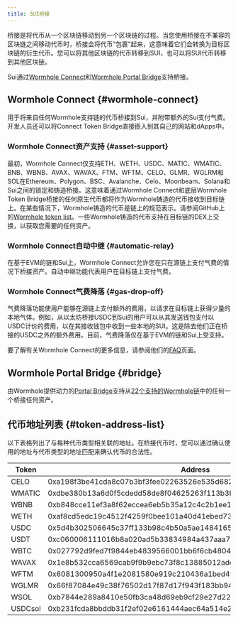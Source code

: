 ```yaml
---
title: SUI桥接
---
```


桥接是将代币从一个区块链移动到另一个区块链的过程。当您使用桥接在不兼容的区块链之间移动代币时，桥接会将代币“包裹”起来，这意味着它们会转换为目标区块链的衍生代币。您可以将其他区块链的代币转移到SUI，也可以将SUI代币转移到其他区块链。

Sui通过[Wormhole Connect](#wormhole-connect)和[Wormhole Portal Bridge](#wormhole-portal-bridge)支持桥接。

## Wormhole Connect {#wormhole-connect}

用于将来自任何Wormhole支持链的代币桥接到Sui，并附带额外的Sui支付气费。开发人员还可以将Connect Token Bridge直接嵌入到其自己的网站和dApps中。

### Wormhole Connect资产支持 {#asset-support}

最初，Wormhole Connect仅支持ETH、WETH、USDC、MATIC、WMATIC、BNB、WBNB、AVAX、WAVAX、FTM、WFTM、CELO、GLMR、WGLRM和SOL在Ethereum、Polygon、BSC、Avalanche、Celo、Moonbeam、Solana和Sui之间的锁定和铸造桥接。这意味着通过Wormhole Connect和底层Wormhole Token Bridge桥接的任何原生代币都将作为Wormhole铸造的代币接收到目标链上。在某些情况下，Wormhole铸造的代币是链上的规范表示。请参阅GitHub上的[Wormhole token list](https://github.com/wormhole-foundation/wormhole-token-list)。一些Wormhole铸造的代币支持在目标链的DEX上交换，以获取您需要的任何资产。

### Wormhole Connect自动中继 {#automatic-relay}

在基于EVM的链和Sui上，Wormhole Connect允许您在只在源链上支付气费的情况下桥接资产。自动中继功能代表用户在目标链上支付气费。

### Wormhole Connect气费降落 {#gas-drop-off}

气费降落功能使用户能够在源链上支付额外的费用，以请求在目标链上获得少量的本地气体。例如，从以太坊桥接USDC到Sui的用户可以从其发送钱包支付以USDC计价的费用，以在其接收钱包中收到一些本地的SUI。这是除去他们正在桥接的USDC之外的额外费用。目前，气费降落仅在基于EVM的链和Sui上受支持。

要了解有关Wormhole Connect的更多信息，请参阅他们的[FAQ](https://docs.wormhole.com/wormhole/faqs)页面。

## Wormhole Portal Bridge {#bridge}

由Wormhole提供动力的[Portal Bridge](https://www.portalbridge.com/sui)支持从[22个支持的Wormhole链](https://www.wormhole.com/network)中的任何一个桥接任何资产。

## 代币地址列表 {#token-address-list}

以下表格列出了与每种代币类型相关联的地址。在桥接代币时，您可以通过确认使用的地址与代币类型的地址匹配来确认代币的合法性。

| Token   | Address                                                            |
| ------- | ------------------------------------------------------------------ |
| CELO    | 0xa198f3be41cda8c07b3bf3fee02263526e535d682499806979a111e88a5a8d0f |
| WMATIC  | 0xdbe380b13a6d0f5cdedd58de8f04625263f113b3f9db32b3e1983f49e2841676 |
| WBNB    | 0xb848cce11ef3a8f62eccea6eb5b35a12c4c2b1ee1af7755d02d7bd6218e8226f |
| WETH    | 0xaf8cd5edc19c4512f4259f0bee101a40d41ebed738ade5874359610ef8eeced5 |
| USDC    | 0x5d4b302506645c37ff133b98c4b50a5ae14841659738d6d733d59d0d217a93bf |
| USDT    | 0xc060006111016b8a020ad5b33834984a437aaa7d3c74c18e09a95d48aceab08c |
| WBTC    | 0x027792d9fed7f9844eb4839566001bb6f6cb4804f66aa2da6fe1ee242d896881 |
| WAVAX   | 0x1e8b532cca6569cab9f9b9ebc73f8c13885012ade714729aa3b450e0339ac766 |
| WFTM    | 0x6081300950a4f1e2081580e919c210436a1bed49080502834950d31ee55a2396 |
| WGLMR   | 0x66f87084e49c38f76502d17f87d17f943f183bb94117561eb573e075fdc5ff75 |
| WSOL    | 0xb7844e289a8410e50fb3ca48d69eb9cf29e27d223ef90353fe1bd8e27ff8f3f8 |
| USDCsol | 0xb231fcda8bbddb31f2ef02e6161444aec64a514e2c89279584ac9806ce9cf037 |
